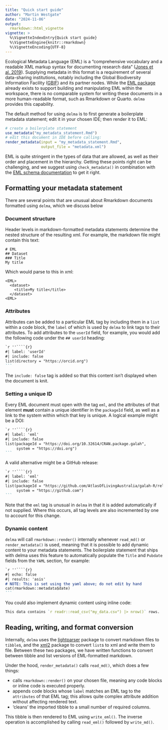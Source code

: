 ```yaml
---
title: "Quick start guide"
author: "Martin Westgate"
date: "2024-11-06"
output:
  rmarkdown::html_vignette
vignette: >
  %\VignetteIndexEntry{Quick start guide}
  %\VignetteEngine{knitr::rmarkdown}
  %\VignetteEncoding{UTF-8}
---
```


Ecological Metadata Language (EML) is a "comprehensive vocabulary and a readable 
XML markup syntax for documenting research data" 
([Jones et al. 2019](https://doi.org/10.5063/F11834T2)). Supplying metadata in 
this format is a requirement of several data-sharing institutions, notably 
including the Global Biodiversity Information Facility
([GBIF](https://gbif.org)) and its partner nodes. While the 
[EML package](https://cran.r-project.org/package=EML) already exists 
to support building and manipulating EML within the workspace, there is no 
comparable system for writing these documents in a more human-readable format,
such as Rmarkdown or Quarto. `delma` provides this capability.

The default method for using `delma` is to first generate a boilerplate metadata 
statement; edit it in your chosen IDE; then render it to EML:

```r
# create a boilerplate statement
use_metadata("my_metadata_statement.Rmd")
# edit this document in IDE before calling:
render_metadata(input = "my_metadata_statement.Rmd", 
                output_file = "metadata.xml")
```

EML is quite stringent in the types of data that are allowed, as well 
as their order and placement in the hierarchy. Getting these points right can be 
challenging, and we suggest using `check_metadata()` in combination with the 
[EML schema documentation](https://eml.ecoinformatics.org) to get it right.

## Formatting your metadata statement

There are several points that are unusual about Rmarkdown documents formatted
using `delma`, which we discuss below

### Document structure

Header levels in markdown-formatted metadata statements 
determine the nested structure of the resulting xml. For example, the markdown 
file might contain this text:

```
# EML
## Dataset
### Title
My title
```

Which would parse to this in xml:
```
<EML>
  <dataset>
    <title>My title</title>
  </dataset>
<EML>
```

### Attributes

Attributes can be added to a particular EML tag by including them in a
`list` within a code block, the `label` of which is used by `delma` to link 
tags to their attributes. To add attributes to the `userId` field, for example,
you would add the following code under the `## userId` heading:

````markdown
`r ''````{r}
#| label: 'userId'
#| include: false
list(directory = "https://orcid.org")
```
````

The `include: false` tag is added so that this content isn't displayed when
the document is knit.

### Setting a unique ID

Every EML document must open with the tag `eml`, and the attributes of that 
element **must** contain a unique identifier in the `packageId` field, as well 
as a link to the system within which that key is unique. A logical example might 
be a DOI:

````markdown
`r ''````{r}
#| label: 'eml'
#| include: false
list(packageId = "https://doi.org/10.32614/CRAN.package.galah",
     system = "https://doi.org")
```
````

A valid alternative might be a GitHub release:

````markdown
`r ''````{r}
#| label: 'eml'
#| include: false
list(packageId = "https://github.com/AtlasOfLivingAustralia/galah-R/releases/download/v2.1.0/galah_2.1.0.tar.gz",
     system = "https://github.com")
```
````

Note that the `eml` tag is unusual in `delma` in that it is added automatically
if not supplied. Where this occurs, all tag levels are also incremented by one 
to account for this change.


### Dynamic content

`delma` will call `rmarkdown::render()` internally whenever `read_md()`
or `render_metadata()` is used, meaning that it is possible to add dynamic 
content to your metadata statements. The boilerplate statement that ships with
delma uses this feature to automatically populate the `Title` and `Pubdate`
fields from the `YAML` section, for example:

````markdown
`r ''````{r}
#| echo: false
#| results: 'asis'
# NOTE: This is set using the yaml above; do not edit by hand
cat(rmarkdown::metadata$date)
```
````

You could also implement dynamic content using inline code:

```r
This data contains `r readr::read_csv("my_data.csv") |> nrow()` rows.
```

## Reading, writing, and format conversion

Internally, `delma` uses the
[lightparser](https://cran.r-project.org/package=lightparser) package to convert
markdown files to `tibble`s, and the 
[xml2](https://cran.r-project.org/package=xml2) package to convert `list`s to xml 
and write them to file. Between these two packages, we have written functions 
to convert between tibble and list versions of EML-formatted markdown.

Under the hood, `render_metadata()` calls `read_md()`, which does a few things:

- calls `rmarkdown::render()` on your chosen file, meaning any code blocks or
  inline code is executed properly.
- appends code blocks whose `label` matches an EML tag to the `attributes` of 
  that EML tag; this allows quite complex attribute addition without affecting 
  rendered text.
- 'cleans' the imported tibble to a small number of required columns.

This tibble is then rendered to EML using `write_eml()`. The inverse operation
is accomplished by calling `read_eml()` followed by `write_md()`.
